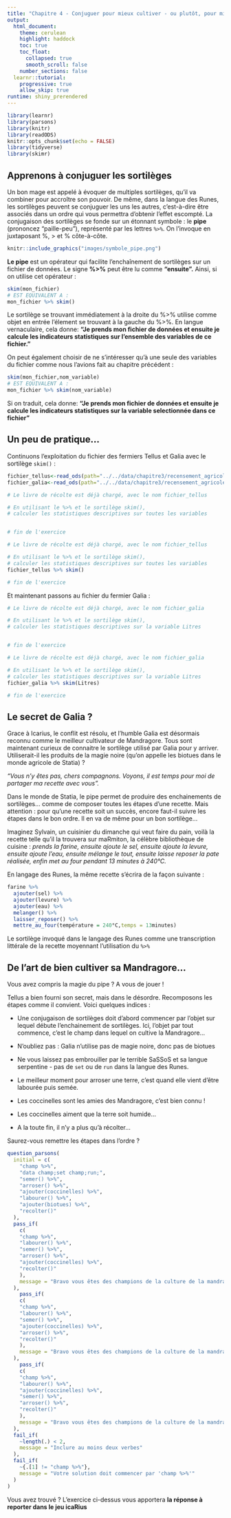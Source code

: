 ```yaml
---
title: "Chapitre 4 - Conjuguer pour mieux cultiver - ou plutôt, pour mieux calculer..."
output: 
  html_document:
    theme: cerulean
    highlight: haddock
    toc: true
    toc_float:
      collapsed: true
      smooth_scroll: false
    number_sections: false
  learnr::tutorial:
    progressive: true
    allow_skip: true
runtime: shiny_prerendered
---
```


```r
library(learnr)
library(parsons)
library(knitr)
library(readODS)
knitr::opts_chunk$set(echo = FALSE)
library(tidyverse)
library(skimr)
```


## Apprenons à conjuguer les sortilèges

Un bon mage est appelé à évoquer de multiples sortilèges, qu'il va combiner pour accroître son pouvoir. De même, dans la langue des Runes, les sortilèges peuvent se conjuguer les uns les autres, c'est-à-dire être associés dans un ordre qui vous permettra d'obtenir l'effet escompté. La conjugaison des sortilèges se fonde sur un étonnant symbole : le **pipe** (prononcez "paille-peu"), représenté par les lettres `%>%`. On l'invoque en juxtaposant %, > et % côte-à-côte. 

```r
knitr::include_graphics("images/symbole_pipe.png")
```

**Le pipe** est un opérateur qui facilite l'enchaînement de sortilèges sur un fichier de données. Le signe **%>%** peut être lu comme **"ensuite".**  Ainsi, si on utilise cet opérateur :

```r
skim(mon_fichier)
# EST EQUIVALENT A :
mon_fichier %>% skim()
```

Le sortilège se trouvant immédiatement à la droite du %>% utilise comme objet en entrée l'élement se trouvant à la gauche du %>%. En langue vernaculaire, cela donne: **"Je prends mon fichier de données et ensuite je calcule les indicateurs statistiques sur l'ensemble des variables de ce fichier."**
<p>
<p>
On peut également choisir de ne s'intéresser qu'à une seule des variables du fichier comme nous l'avions fait au chapitre précédent :

```r
skim(mon_fichier,nom_variable)
# EST EQUIVALENT A :
mon_fichier %>% skim(nom_variable)
```

Si on traduit, cela donne: **"Je prends mon fichier de données et ensuite je calcule les indicateurs statistiques sur la variable selectionnée dans ce fichier"**

## Un peu de pratique...
 
Continuons l'exploitation du fichier des fermiers Tellus et Galia avec le sortilège `skim()` : 

```r
fichier_tellus<-read_ods(path="../../data/chapitre3/recensement_agricole_statia_Tellus.ods")
fichier_galia<-read_ods(path="../../data/chapitre3/recensement_agricole_statia_Galia.ods")
```

```r
# Le livre de récolte est déjà chargé, avec le nom fichier_tellus

# En utilisant le %>% et le sortilège skim(), 
# calculer les statistiques descriptives sur toutes les variables 


# fin de l'exercice
``` 

```r
# Le livre de récolte est déjà chargé, avec le nom fichier_tellus

# En utilisant le %>% et le sortilège skim(), 
# calculer les statistiques descriptives sur toutes les variables 
fichier_tellus %>% skim()

# fin de l'exercice
``` 

Et maintenant passons au fichier du fermier Galia :

```r
# Le livre de récolte est déjà chargé, avec le nom fichier_galia

# En utilisant le %>% et le sortilège skim(), 
# calculer les statistiques descriptives sur la variable Litres


# fin de l'exercice
``` 
 

```r
# Le livre de récolte est déjà chargé, avec le nom fichier_galia

# En utilisant le %>% et le sortilège skim(), 
# calculer les statistiques descriptives sur la variable Litres
fichier_galia %>% skim(Litres)

# fin de l'exercice
```  
 
 
## Le secret de Galia ?

Grace à Icarius, le conflit est résolu, et l'humble Galia est désormais reconnu comme le meilleur cultivateur de Mandragore. Tous sont maintenant curieux de connaitre le sortilège utilisé par Galia pour y arriver. Utiliserait-il les produits de la magie noire (qu'on appelle les biotues dans le monde agricole de Statia) ? 

*"Vous n'y êtes pas, chers compagnons. Voyons, il est temps pour moi de partager ma recette avec vous".* 

Dans le monde de Statia, le pipe permet de produire des enchainements de sortilèges... comme de composer toutes les étapes d'une recette. Mais attention : pour qu'une recette soit un succès, encore faut-il suivre les étapes dans le bon ordre. Il en va de même pour un bon sortilège...

Imaginez Sylvain, un cuisinier du dimanche qui veut faire du pain, voilà la recette telle qu'il la trouvera sur maRmiton, la célèbre bibliothèque de cuisine : *prends la farine, ensuite ajoute le sel, ensuite ajoute la levure, ensuite ajoute l'eau, ensuite mélange le tout, ensuite laisse reposer la pate réalisée, enfin met au four pendant 13 minutes à 240°C.*

En langage des Runes, la même recette s'écrira de la façon suivante :

```r
farine %>% 
  ajouter(sel) %>% 
  ajouter(levure) %>% 
  ajouter(eau) %>% 
  melanger() %>% 
  laisser_reposer() %>% 
  mettre_au_four(température = 240°C,temps = 13minutes)
```

Le sortilège invoqué dans le langage des Runes comme une transcription littérale de la recette moyennant l'utilisation du `%>%`

## De l'art de bien cultiver sa Mandragore...

Vous avez compris la magie du pipe ? A vous de jouer !

Tellus a bien fourni son secret, mais dans le désordre. Recomposons les étapes comme il convient. Voici quelques indices :

- Une conjugaison de sortilèges doit d'abord commencer par l'objet sur lequel débute l'enchainement de sortilèges. Ici, l'objet par tout commence, c'est le champ dans lequel on cultive la Mandragore...

- N'oubliez pas : Galia n'utilise pas de magie noire, donc pas de biotues

- Ne vous laissez pas embrouiller par le terrible SaSSoS et sa langue serpentine - pas de `set` ou de `run` dans la langue des Runes.

- Le meilleur moment pour arroser une terre, c'est quand elle vient d'être labourée puis semée.

- Les coccinelles sont les amies des Mandragore, c'est bien connu !

- Les coccinelles aiment que la terre soit humide...

- A la toute fin, il n'y a plus qu'à récolter...

Saurez-vous remettre les étapes dans l'ordre ?


```r
question_parsons(
  initial = c(
    "champ %>%",
    "data champ;set champ;run;",
    "semer() %>%",
    "arroser() %>%",
    "ajouter(coccinelles) %>%",
    "labourer() %>%",
    "ajouter(biotues) %>%",
    "recolter()"
  ),
  pass_if(
    c(
    "champ %>%",
    "labourer() %>%",
    "semer() %>%",
    "arroser() %>%",
    "ajouter(coccinelles) %>%",
    "recolter()"
    ),
    message = "Bravo vous êtes des champions de la culture de la mandragore! Rentrez le code 777 dans le jeu icaRius pour continuer l'aventure"
  ),
    pass_if(
    c(
    "champ %>%",
    "labourer() %>%",
    "semer() %>%",
    "ajouter(coccinelles) %>%",
    "arroser() %>%",
    "recolter()"
    ),
    message = "Bravo vous êtes des champions de la culture de la mandragore! Rentrez le code 777 dans le jeu icaRius pour continuer l'aventure"
  ),
    pass_if(
    c(
    "champ %>%",
    "labourer() %>%",
    "ajouter(coccinelles) %>%",
    "semer() %>%",
    "arroser() %>%",
    "recolter()"
    ),
    message = "Bravo vous êtes des champions de la culture de la mandragore! Rentrez le code 777 dans le jeu icaRius pour continuer l'aventure"
  ),
  fail_if(
    ~length(.) < 2,
    message = "Inclure au moins deux verbes"
  ),
  fail_if(
    ~{.[1] != "champ %>%"},
    message = "Votre solution doit commencer par 'champ %>%'"
  )
)
```

 Vous avez trouvé ? L'exercice ci-dessus vous apportera **la réponse à reporter dans le jeu icaRius** 
